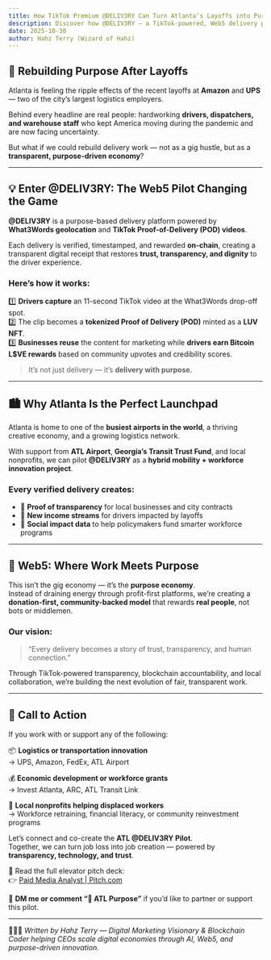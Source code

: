 ```yaml
---
title: How TikTok Premium @DELIV3RY Can Turn Atlanta’s Layoffs into Purpose-Driven Opportunities
description: Discover how @DELIV3RY — a TikTok-powered, Web5 delivery platform — helps Atlanta drivers turn job loss into purpose-driven work with blockchain transparency and Bitcoin rewards.
date: 2025-10-30
author: Hahz Terry (Wizard of Hahz)
---
```


## 🚚 Rebuilding Purpose After Layoffs

Atlanta is feeling the ripple effects of the recent layoffs at **Amazon** and **UPS** — two of the city’s largest logistics employers.  

Behind every headline are real people: hardworking **drivers, dispatchers, and warehouse staff** who kept America moving during the pandemic and are now facing uncertainty.

But what if we could rebuild delivery work — not as a gig hustle, but as a **transparent, purpose-driven economy**?

---

## 💡 Enter @DELIV3RY: The Web5 Pilot Changing the Game

**@DELIV3RY** is a purpose-based delivery platform powered by **What3Words geolocation** and **TikTok Proof-of-Delivery (POD) videos**.  

Each delivery is verified, timestamped, and rewarded **on-chain**, creating a transparent digital receipt that restores **trust, transparency, and dignity** to the driver experience.

### Here’s how it works:
1️⃣ **Drivers capture** an 11-second TikTok video at the What3Words drop-off spot.  
2️⃣ The clip becomes a **tokenized Proof of Delivery (POD)** minted as a **LUV NFT**.  
3️⃣ **Businesses reuse** the content for marketing while **drivers earn Bitcoin L$VE rewards** based on community upvotes and credibility scores.

> It’s not just delivery — it’s **delivery with purpose.**

---

## 🏙️ Why Atlanta Is the Perfect Launchpad

Atlanta is home to one of the **busiest airports in the world**, a thriving creative economy, and a growing logistics network.  

With support from **ATL Airport**, **Georgia’s Transit Trust Fund**, and local nonprofits, we can pilot **@DELIV3RY** as a **hybrid mobility + workforce innovation project**.

### Every verified delivery creates:
- 🔗 **Proof of transparency** for local businesses and city contracts  
- 💼 **New income streams** for drivers impacted by layoffs  
- 💚 **Social impact data** to help policymakers fund smarter workforce programs  

---

## 💖 Web5: Where Work Meets Purpose

This isn’t the gig economy — it’s the **purpose economy**.  
Instead of draining energy through profit-first platforms, we’re creating a **donation-first, community-backed model** that rewards **real people**, not bots or middlemen.

### Our vision:
> “Every delivery becomes a story of trust, transparency, and human connection.”

Through TikTok-powered transparency, blockchain accountability, and local collaboration, we’re building the next evolution of fair, transparent work.

---

## 🔗 Call to Action

If you work with or support any of the following:

📦 **Logistics or transportation innovation**  
→ UPS, Amazon, FedEx, ATL Airport  

💰 **Economic development or workforce grants**  
→ Invest Atlanta, ARC, ATL Transit Link  

🤝 **Local nonprofits helping displaced workers**  
→ Workforce retraining, financial literacy, or community reinvestment programs  

Let’s connect and co-create the **ATL @DELIV3RY Pilot**.  
Together, we can turn job loss into job creation — powered by **transparency, technology, and trust**.

📄 Read the full elevator pitch deck:  
👉 [Paid Media Analyst | Pitch.com](https://pitch.com/v/paid-media-analyst-kyxmbn)

💬 **DM me or comment “💚 ATL Purpose”** if you’d like to partner or support this pilot.

---

🧙🏽‍♂️ *Written by Hahz Terry — Digital Marketing Visionary & Blockchain Coder helping CEOs scale digital economies through AI, Web5, and purpose-driven innovation.*
